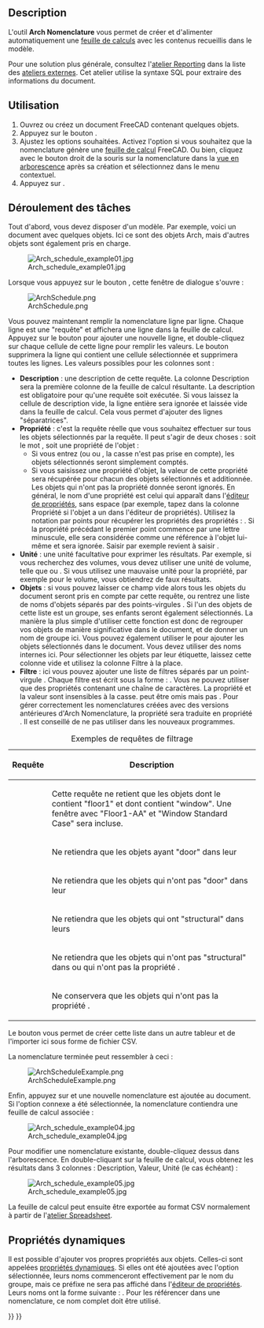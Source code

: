 <languages/>

{{Docnav/fr
|[[BIM_Material/fr|Matériaux]]
|[[BIM_Preflight/fr|Contrôle en amont]]
|[[BIM_Workbench/fr|Atelier BIM]]
|IconL=BIM_Material.svg
|IconR=BIM_Preflight.png
|IconC=Workbench_BIM.svg
}}

{{VeryImportantMessage|Cette commande fait partie de l'ensemble intégré de l'[[BIM_Workbench/fr|atelier BIM]] avec la V1.0<br>
Cette page a été mise à jour pour cette version.}}

{{GuiCommand/fr
|Name=Arch Schedule
|Name/fr=Arch Nomenclature
|MenuLocation=Gestion → Nomenclature
|Workbenches=[[BIM_Workbench/fr|BIM]]
|SeeAlso=
}}

==Description==

L'outil '''Arch Nomenclature''' vous permet de créer et d'alimenter automatiquement une [[Spreadsheet_Workbench/fr|feuille de calculs]] avec les contenus recueillis dans le modèle.

Pour une solution plus générale, consultez l'[https://github.com/furti/FreeCAD-Reporting/tree/master atelier Reporting] dans la liste des [[External_workbenches/fr|ateliers externes]]. Cet atelier utilise la syntaxe SQL pour extraire des informations du document.

<span id="Usage"></span>
==Utilisation==

# Ouvrez ou créez un document FreeCAD contenant quelques objets.
# Appuyez sur le bouton {{Button|[[Image:Arch_Schedule.svg|16px]] [[Arch_Schedule/fr|Nomenclature]]}}.
# Ajustez les options souhaitées. Activez l'option {{MenuCommand|Lier à une feuille de calcul}} si vous souhaitez que la nomenclature génère une [[Spreadsheet_Workbench/fr|feuille de calcul]] FreeCAD. Ou bien, cliquez avec le bouton droit de la souris sur la nomenclature dans la [[Tree_view/fr|vue en arborescence]] après sa création et sélectionnez {{MenuCommand|Joindre une feuille de calcul}} dans le menu contextuel.
# Appuyez sur {{Button|OK}}.

<span id="Workflow"></span>
== Déroulement des tâches ==

Tout d'abord, vous devez disposer d'un modèle. Par exemple, voici un document avec quelques objets. Ici ce sont des objets Arch, mais d'autres objets sont également pris en charge.

[[Image:Arch_schedule_example01.jpg]]

Lorsque vous appuyez sur le bouton {{Button|[[Image:Arch_Schedule.svg|16px]] [[Arch_Schedule/fr|Nomenclature]]}}, cette fenêtre de dialogue s'ouvre :

[[Image:ArchSchedule.png]]

Vous pouvez maintenant remplir la nomenclature ligne par ligne. Chaque ligne est une "requête" et affichera une ligne dans la feuille de calcul. Appuyez sur le bouton {{Button|[[Image:List-add.svg|16px]] Ajouter une ligne}} pour ajouter une nouvelle ligne, et double-cliquez sur chaque cellule de cette ligne pour remplir les valeurs. Le bouton {{Button|[[Image:List-remove.svg|16px]] Supprimer une ligne}} supprimera la ligne qui contient une cellule sélectionnée et {{Button|[[Image:Delete.svg|16px]] Effacer}} supprimera toutes les lignes. Les valeurs possibles pour les colonnes sont :

* '''Description''' : une description de cette requête. La colonne Description sera la première colonne de la feuille de calcul résultante. La description est obligatoire pour qu'une requête soit exécutée. Si vous laissez la cellule de description vide, la ligne entière sera ignorée et laissée vide dans la feuille de calcul. Cela vous permet d'ajouter des lignes "séparatrices".
* '''Propriété''' : c'est la requête réelle que vous souhaitez effectuer sur tous les objets sélectionnés par la requête. Il peut s'agir de deux choses : soit le mot {{incode|count}}, soit une propriété de l'objet :
** Si vous entrez {{incode|count}} (ou {{incode|Count}} ou {{incode|COUNT}}, la casse n'est pas prise en compte), les objets sélectionnés seront simplement comptés.
** Si vous saisissez une propriété d'objet, la valeur de cette propriété sera récupérée pour chacun des objets sélectionnés et additionnée. Les objets qui n'ont pas la propriété donnée seront ignorés. En général, le nom d'une propriété est celui qui apparaît dans l'[[Property_editor/fr|éditeur de propriétés]], sans espace (par exemple, tapez {{incode|PerimeterLength}} dans la colonne Propriété si l'objet a un {{incode|Perimeter Length}} dans l'éditeur de propriétés). Utilisez la notation par points pour récupérer les propriétés des propriétés : {{incode|PropertyOfObject.PropertyOfProperty1.PropertyOfProperty2}}. Si la propriété précédant le premier point commence par une lettre minuscule, elle sera considérée comme une référence à l'objet lui-même et sera ignorée. Saisir par exemple {{incode|object.Shape.Volume}} revient à saisir {{incode|Shape.Volume}}.
* '''Unité''' : une unité facultative pour exprimer les résultats. Par exemple, si vous recherchez des volumes, vous devez utiliser une unité de volume, telle que {{incode|m^3}} ou {{incode|m³}}. Si vous utilisez une mauvaise unité pour la propriété, par exemple {{incode|cm}} pour le volume, vous obtiendrez de faux résultats.
* '''Objets''' : si vous pouvez laisser ce champ vide alors tous les objets du document seront pris en compte par cette requête, ou rentrez une liste de noms d'objets séparés par des points-virgules {{incode|;}}. Si l'un des objets de cette liste est un groupe, ses enfants seront également sélectionnés. La manière la plus simple d'utiliser cette fonction est donc de regrouper vos objets de manière significative dans le document, et de donner un nom de groupe ici. Vous pouvez également utiliser le {{Button|[[Image:Edit-select-all.svg|16px]] Ajouter une sélection}} pour ajouter les objets sélectionnés dans le document. Vous devez utiliser des noms internes ici. Pour sélectionner les objets par leur étiquette, laissez cette colonne vide et utilisez la colonne Filtre à la place.
* '''Filtre''' : ici vous pouvez ajouter une liste de filtres séparés par un point-virgule {{incode|;}}. Chaque filtre est écrit sous la forme : {{incode|property:value}}. Vous ne pouvez utiliser que des propriétés contenant une chaîne de caractères. La propriété et la valeur sont insensibles à la casse. {{incode|value}} peut être omis mais pas {{incode|:}}. Pour gérer correctement les nomenclatures créées avec des versions antérieures d'Arch Nomenclature, la propriété {{incode|type}} sera traduite en propriété {{incode|ifctype}}. Il est conseillé de ne pas utiliser {{incode|type}} dans les nouveaux programmes.

{| class="wikitable"
|+ Exemples de requêtes de filtrage
|-
! Requête
! Description
|-
| {{incode|label:floor1;ifctype:window}}
| Cette requête ne retient que les objets dont le {{PropertyData|Label}} contient "floor1" et dont {{PropertyData|IFC Type}} contient "window". Une fenêtre avec {{PropertyData|Label}} "Floor1-AA" et {{PropertyData|IFC Type}} "Window Standard Case" sera incluse.
|-
| {{incode|label:door}}
| Ne retiendra que les objets ayant "door" dans leur {{PropertyData|Label}}
|-
| {{incode|!label:door}}
| Ne retiendra que les objets qui n'ont pas "door" dans leur {{PropertyData|Label}}
|-
| {{incode|ifctype:structural}}
| Ne retiendra que les objets qui ont "structural" dans leurs {{PropertyData|IFC Type}}
|-
| {{incode|!ifctype:structural}}
| Ne retiendra que les objets qui n'ont pas "structural" dans {{PropertyData|IFC Type}} ou qui n'ont pas la propriété {{PropertyData|IFC Type}}.
|-
| {{incode|!ifctype:}}
| Ne conservera que les objets qui n'ont pas la propriété {{PropertyData|IFC Type}}.
|}

Le bouton {{Button|[[Image:Document-open.svg|16px]] Importer}} vous permet de créer cette liste dans un autre tableur et de l'importer ici sous forme de fichier CSV.

La nomenclature terminée peut ressembler à ceci :

[[Image:ArchScheduleExample.png]]

Enfin, appuyez sur {{Button|OK}} et une nouvelle nomenclature est ajoutée au document. Si l'option connexe a été sélectionnée, la nomenclature contiendra une feuille de calcul associée :

[[Image:Arch_schedule_example04.jpg]]

Pour modifier une nomenclature existante, double-cliquez dessus dans l'arborescence. En double-cliquant sur la feuille de calcul, vous obtenez les résultats dans 3 colonnes : Description, Valeur, Unité (le cas échéant) :

[[Image:Arch_schedule_example05.jpg]]

La feuille de calcul peut ensuite être exportée au format CSV normalement à partir de l'[[Spreadsheet_Workbench/fr|atelier Spreadsheet]].

<span id="Dynamic_properties"></span>
==Propriétés dynamiques==

Il est possible d'ajouter vos propres propriétés aux objets. Celles-ci sont appelées [[Property_editor/fr#Actions|propriétés dynamiques]]. Si elles ont été ajoutées avec l'option {{MenuCommand|Prefix group name}} sélectionnée, leurs noms commenceront effectivement par le nom du groupe, mais ce préfixe ne sera pas affiché dans l'[[Property_editor/fr|éditeur de propriétés]]. Leurs noms ont la forme suivante : {{incode|NameOfGroup_NameOfProperty}}. Pour les référencer dans une nomenclature, ce nom complet doit être utilisé.


{{Docnav/fr
|[[BIM_Material/fr|Matériaux]]
|[[BIM_Preflight/fr|Contrôle en amont]]
|[[BIM_Workbench/fr|Atelier BIM]]
|IconL=BIM_Material.svg
|IconR=BIM_Preflight.png
|IconC=Workbench_BIM.svg
}}

{{BIM_Tools_navi{{#translation:}}}}
{{Userdocnavi{{#translation:}}}}